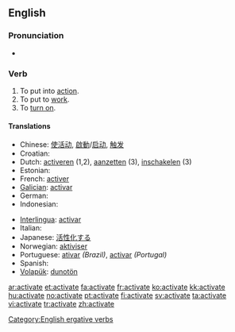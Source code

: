 ==English==

===Pronunciation===
*{{audio|en-us-activate.ogg|Audio (US)}}

===Verb===
{{en-verb|activat|ing}}

# To put into [[action]].
# To put to [[work]].
# To [[turn on]].

====Translations====
{{top}}
* Chinese: [[使活动]], [[啟動]]/[[启动]], [[触发]]
* Croatian: {{t-|hr|aktivirati|alt=aktivírati}}
* Dutch: [[activeren]] (1,2), [[aanzetten]] (3), [[inschakelen]] (3)
* Estonian: {{t|et|rakendama}}
* French: [[activer]]
* [[Galician]]: [[activar]]
* German: {{t+|de|aktivieren}}
* Indonesian: {{t+|id|aktif|alt=mengaktifkan|xs=Indonesian}}
{{mid}}
* [[Interlingua]]: [[activar]]
* Italian: {{t-|it|attivare}}
* Japanese: [[活性化]]する
* Norwegian: [[aktiviser]]
* Portuguese: [[ativar]] ''(Brazil)'', [[activar]] ''(Portugal)''
* Spanish: {{t+|es|activar}}
* [[Volapük]]: [[dunotön]]
{{bottom}}

[[Category:English ergative verbs]]

[[ar:activate]]
[[et:activate]]
[[fa:activate]]
[[fr:activate]]
[[ko:activate]]
[[kk:activate]]
[[hu:activate]]
[[no:activate]]
[[pt:activate]]
[[fi:activate]]
[[sv:activate]]
[[ta:activate]]
[[vi:activate]]
[[tr:activate]]
[[zh:activate]]